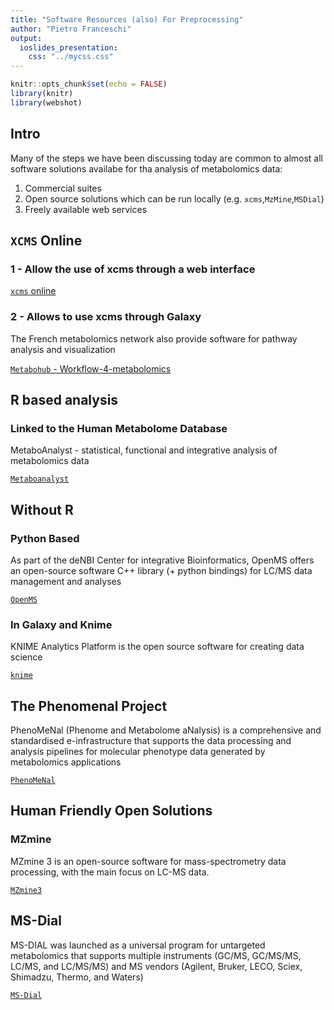 ```yaml
---
title: "Software Resources (also) For Preprocessing"
author: "Pietro Franceschi"
output: 
  ioslides_presentation:
    css: "../mycss.css"
---
```


```r
knitr::opts_chunk$set(echo = FALSE)
library(knitr)
library(webshot)
```



## Intro

Many of the steps we have been discussing today are common to almost all software solutions availabe for tha analysis of metabolomics data:

1. Commercial suites
2. Open source solutions which can be run locally (e.g. `xcms`,`MzMine`,`MSDial`)
3. Freely available web services


## `XCMS` Online

### 1 - Allow the use of xcms through a web interface

[`xcms` online](https://xcmsonline.scripps.edu/landing_page.php?pgcontent=mainPage)

### 2 - Allows to use xcms through Galaxy
The French metabolomics network also provide software for pathway analysis and visualization

[`Metabohub` - Workflow-4-metabolomics](https://workflow4metabolomics.org/)

## R based analysis

### Linked to the Human Metabolome Database
MetaboAnalyst	- statistical, functional and integrative analysis of metabolomics data

[`Metaboanalyst`](https://www.metaboanalyst.ca/)

## Without R

### Python Based
As part of the deNBI Center for integrative Bioinformatics, OpenMS offers an open-source software C++ library (+ python bindings) for LC/MS data management and analyses

[`OpenMS`](https://www.openms.de/)

### In Galaxy and Knime
KNIME Analytics Platform is the open source software for creating data science

[`knime`](https://www.knime.com/)

## The Phenomenal Project
PhenoMeNal (Phenome and Metabolome aNalysis) is a comprehensive and standardised e-infrastructure that supports the data processing and analysis pipelines for molecular phenotype data generated by metabolomics applications

[`PhenoMeNal`](https://phenomenal-h2020.eu/home/)


## Human Friendly Open Solutions

### MZmine
MZmine 3 is an open-source software for mass-spectrometry data processing, with the main focus on LC-MS data.

[`MZmine3`](http://mzmine.github.io/)

## MS-Dial
MS-DIAL was launched as a universal program for untargeted metabolomics that supports multiple instruments (GC/MS, GC/MS/MS, LC/MS, and LC/MS/MS) and MS vendors (Agilent, Bruker, LECO, Sciex, Shimadzu, Thermo, and Waters)

[`MS-Dial`](http://prime.psc.riken.jp/compms/msdial/main.html)





